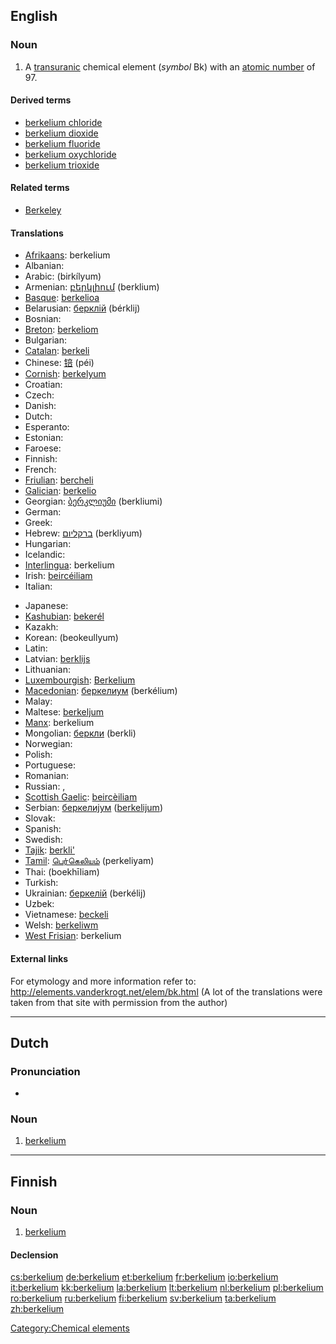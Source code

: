 {{also|Berkelium}}
==English==
{{elements|Bk|curium|Cm|californium|Cf}}

===Noun===
{{en-noun|-}}
{{wikipedia}}

# A [[transuranic]] chemical element (''symbol'' Bk) with an [[atomic number]] of 97.

====Derived terms====
* [[berkelium chloride]]
* [[berkelium dioxide]]
* [[berkelium fluoride]]
* [[berkelium oxychloride]]
* [[berkelium trioxide]]

====Related terms====
* [[w:Berkeley, California|Berkeley]]

====Translations====
{{trans-top|transuranic chemical element}}
* [[Afrikaans]]: berkelium
* Albanian: {{t-|sq|berkelium|xs=Albanian}}
* Arabic: {{Arab|[[بركليوم]]}} (birkílyum) {{m}}
* Armenian: [[բերկլիում]] (berklium)
* [[Basque]]: [[berkelioa]]
* Belarusian: [[берклiй]] (bérklij) {{m}}
* Bosnian: {{t-|bs|berkelij}}
* [[Breton]]: [[berkeliom]]
* Bulgarian: {{t-|bg|берклий|m|tr=bérklij|sc=Cyrl}}
* [[Catalan]]: [[berkeli]]
* Chinese: [[锫]] (péi)
* [[Cornish]]: [[berkelyum]]
* Croatian: {{t-|hr|berkelij}}
* Czech: {{t+|cs|berkelium}}
* Danish: {{t-|da|berkelium}}
* Dutch: {{t+|nl|berkelium|n}}
* Esperanto: {{t-|eo|berkelio|xs=Esperanto}}
* Estonian: {{t-|et|berkeelium}}
* Faroese: {{t-|fo|berkelium|xs=Faroese}}
* Finnish: {{t+|fi|berkelium}}
* French: {{t+|fr|berkélium|m}}
* [[Friulian]]: [[bercheli]]
* [[Galician]]: [[berkelio]]
* Georgian: [[ბერკლიუმი]] (berkliumi)
* German: {{t+|de|Berkelium|n}}
* Greek: {{t+|el|μπερκέλιο|n|tr=berkélio|sc=Grek}}
* Hebrew: [[ברקליום]] (berkliyum)
* Hungarian: {{t+|hu|berkélium}}
* Icelandic: {{t+|is|berkelín}}
* [[Interlingua]]: berkelium
* Irish: [[beircéiliam]]
* Italian: {{t+|it|berkelio|m}}
{{trans-mid}}
* Japanese: {{t+|ja|バークリウム|tr=bākuriumu|sc=Jpan}}
* [[Kashubian]]: [[bekerél]]
* Kazakh: {{t-|kk|беркелий|tr=berkelii|sc=Cyrl|xs=Kazakh}}
* Korean: {{t+|ko|버클륨|sc=Hang}} (beokeullyum)
* Latin: {{t+|la|berkelium}}
* Latvian: [[berklijs]]
* Lithuanian: {{t+|lt|berklis|xs=Lithuanian}}
* [[Luxembourgish]]: [[Berkelium]]
* [[Macedonian]]: [[беркелиум]] (berkélium) {{m}}
* Malay: {{t-|ms|berkelium|xs=Malay}}
* Maltese: [[berkeljum]]
* [[Manx]]: berkelium
* Mongolian: [[беркли]] (berkli)
* Norwegian: {{t-|no|berkelium}}
* Polish: {{t+|pl|berkel|m}}
* Portuguese: {{t+|pt|berquélio|m}}
* Romanian: {{t+|ro|berkeliu|n}}
* Russian: {{t-|ru|беркелий|m|tr=berkélij|sc=Cyrl}}, {{t-|ru|берклий|m|tr=bérklij|sc=Cyrl}}
* [[Scottish Gaelic]]: [[beircèiliam]]
* Serbian: [[беркелиjум]] ([[berkelijum]]) {{m}}
* Slovak: {{t-|sk|berkelium}}
* Spanish: {{t+|es|berkelio|m}}
* Swedish: {{t+|sv|berkelium}}
* [[Tajik]]: [[berkli']]
* [[Tamil]]: [[பெர்கெலியம்]] (perkeliyam)
* Thai: {{Thai|[[เบอร์คีเลียม]]}} (boekhīliam)
* Turkish: {{t+|tr|berkelyum}}
* Ukrainian: [[беркелiй]] (berkélij) {{m}}
* Uzbek: {{t-|uz|берклий|tr=berkliy|sc=Cyrl|xs=Uzbek}}
* Vietnamese: [[beckeli]]
* Welsh: [[berkeliwm]]
* [[West Frisian]]: berkelium
{{trans-bottom}}

====External links====
For etymology and more information refer to:
http://elements.vanderkrogt.net/elem/bk.html
(A lot of the translations were taken from that site with permission from the author)

[[Category:Chemical elements]]

----

==Dutch==
{{wikipedia|lang=nl}}

===Pronunciation===
* {{audio|Nl-berkelium.ogg|Audio}}

===Noun===
{{infl|nl|noun|g=n}}

# {{chemical element|lang=nl}} [[berkelium#English|berkelium]]

----

==Finnish==
{{wikipedia|lang=fi}}

===Noun===
{{infl|fi|noun}}

# {{chemical element|lang=fi}} [[#English|berkelium]]

====Declension====
{{fi-decl-tuoli|berkelium|np=1}}

[[cs:berkelium]]
[[de:berkelium]]
[[et:berkelium]]
[[fr:berkelium]]
[[io:berkelium]]
[[it:berkelium]]
[[kk:berkelium]]
[[la:berkelium]]
[[lt:berkelium]]
[[nl:berkelium]]
[[pl:berkelium]]
[[ro:berkelium]]
[[ru:berkelium]]
[[fi:berkelium]]
[[sv:berkelium]]
[[ta:berkelium]]
[[zh:berkelium]]